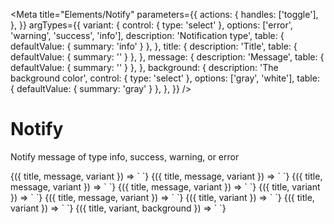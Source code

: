 
<Meta
  title="Elements/Notify"
  parameters={{
    actions: {
      handles: ['toggle'],
    },
  }}
  argTypes={{
    variant: {
      control: { type: 'select' },
      options: ['error', 'warning', 'success', 'info'],
      description: 'Notification type',
      table: { defaultValue: { summary: 'info' } },
    },
    title: {
      description: 'Title',
      table: { defaultValue: { summary: '' } },
    },
    message: {
      description: 'Message',
      table: { defaultValue: { summary: '' } },
    },
    background: {
      description: 'The background color',
      control: { type: 'select' },
      options: ['gray', 'white'],
      table: { defaultValue: { summary: 'gray' } },
    },
  }}
/>

# Notify

Notify message of type info, success, warning, or error

<Canvas>
  <Story
    name='info'
    args={{
      variant: 'info',
      title: 'This is the title.',
      message: 'This is the message.',
    }}
  >
    {({ title, message, variant }) => `
      <v-notify
        variant='${variant}'
        title='${title}'
        message='${message}'
      />
    `}
  </Story>
</Canvas>

<Canvas>
  <Story
    name='success'
    args={{
      variant: 'success',
      title: 'This is the title.',
      message: 'This is the message.',
    }}
  >
    {({ title, message, variant }) => `
      <v-notify
        variant='${variant}'
        title='${title}'
        message='${message}'
      />
    `}
  </Story>
</Canvas>

<Canvas>
  <Story
    name='warning'
    args={{
      variant: 'warning',
      title: 'This is the title.',
      message: 'This is the message.',
    }}
  >
    {({ title, message, variant }) => `
      <v-notify
        variant='${variant}'
        title='${title}'
        message='${message}'
      />
    `}
  </Story>
</Canvas>

<Canvas>
  <Story
    name='error'
    args={{
      variant: 'error',
      title: 'This is the title.',
      message: 'This is the message.',
    }}
  >
    {({ title, message, variant }) => `
      <v-notify
        variant='${variant}'
        title='${title}'
        message='${message}'
      />
    `}
  </Story>
</Canvas>

<Canvas>
  <Story
    name='no message info'
    args={{
      variant: 'info',
      title: 'This is the title.',
    }}
  >
    {({ title, variant }) => `
      <v-notify
        variant='${variant}'
        title='${title}'
      />
    `}
  </Story>
</Canvas>

<Canvas>
  <Story
    name='no message success'
    args={{
      variant: 'success',
      title: 'This is the title.',
    }}
  >
    {({ title, message, variant }) => `
      <v-notify
        variant='${variant}'
        title='${title}'
      />
    `}
  </Story>
</Canvas>

<Canvas>
  <Story
    name='no message warning'
    args={{
      variant: 'warning',
      title: 'This is the title.',
    }}
  >
    {({ title, variant }) => `
      <v-notify
        variant='${variant}'
        title='${title}'
      />
    `}
  </Story>
</Canvas>

<Canvas>
  <Story
    name='no message error'
    args={{
      variant: 'error',
      title: 'This is the title.',
    }}
  >
    {({ title, variant }) => `
      <v-notify
        title='${title}'
        variant='${variant}'
      />
    `}
  </Story>
</Canvas>

<Canvas>
  <Story
    name='White background'
    args={{
      variant: 'error',
      title: 'This is the title.',
      background: 'white',
    }}
  >
    {({ title, variant, background }) => `
      <v-notify
        title='${title}'
        variant='${variant}'
        background='${background}'
      />
    `}
  </Story>
</Canvas>
